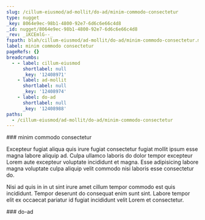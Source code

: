 ```yaml
---
slug: /cillum-eiusmod/ad-mollit/do-ad/minim-commodo-consectetur
type: nugget
_key: 8064e9ec-98b1-4800-92e7-6d6c6e66c4d8
_id: nugget/8064e9ec-98b1-4800-92e7-6d6c6e66c4d8
_rev: _iKCEmlG--_
fspath: blah/cillum-eiusmod/ad-mollit/do-ad/minim-commodo-consectetur.md
label: minim commodo consectetur
pageRefs: {}
breadcrumbs:
  - - label: cillum-eiusmod
      shortlabel: null
      _key: '12408971'
    - label: ad-mollit
      shortlabel: null
      _key: '12408974'
    - label: do-ad
      shortlabel: null
      _key: '12408988'
paths:
  - /cillum-eiusmod/ad-mollit/do-ad/minim-commodo-consectetur
---
```


<NuggetArea>
<Nugget slug="/cillum-eiusmod/ad-mollit/do-ad/minim-commodo-consectetur" type="nugget" _key="8064e9ec-98b1-4800-92e7-6d6c6e66c4d8" _id="nugget/8064e9ec-98b1-4800-92e7-6d6c6e66c4d8" _rev="_iKCEmlG--_" fspath="blah/cillum-eiusmod/ad-mollit/do-ad/minim-commodo-consectetur.md" label="minim commodo consectetur" paths="/cillum-eiusmod/ad-mollit/do-ad/minim-commodo-consectetur">
<NuggetBody>
### minim commodo consectetur

Excepteur fugiat aliqua quis irure fugiat consectetur fugiat mollit ipsum esse magna labore aliquip ad. Culpa ullamco laboris do dolor tempor excepteur Lorem aute excepteur voluptate incididunt et magna. Esse adipisicing labore magna voluptate culpa aliquip velit commodo nisi laboris esse consectetur do.

Nisi ad quis in in ut sint irure amet cillum tempor commodo est quis incididunt. Tempor deserunt do consequat enim sunt sint. Labore tempor elit ex occaecat pariatur id fugiat incididunt velit Lorem et consectetur.

</NuggetBody>
<Breadcrumbs>
<Crumbs>
<Crumb _key="12408971" label="cillum-eiusmod" /><Crumb _key="12408974" label="ad-mollit" /><Crumb _key="12408988" label="do-ad" />
</Crumbs>
</Breadcrumbs>
</Nugget>

<NuggetsInbound>
</NuggetsInbound>
<NuggetsOutbound>
</NuggetsOutbound>
</NuggetArea>
<PassagesInbound>
<Passage direction="inbound" type="passage" _key="12408988" _id="passage/12408988" _rev="_iKCEml----" label="do-ad" passage="do-ad" fspath="blah/cillum-eiusmod/ad-mollit/do-ad" paths="/cillum-eiusmod/ad-mollit/do-ad" slug="/cillum-eiusmod/ad-mollit/do-ad">
<NuggetBody>
### do-ad

</NuggetBody>
<Breadcrumbs>
<Crumbs>
<Crumb _key="12408971" label="cillum-eiusmod" /><Crumb _key="12408974" label="ad-mollit" />
</Crumbs>
</Breadcrumbs>
</Passage>

</PassagesInbound>
<PassagesOutbound>
</PassagesOutbound>